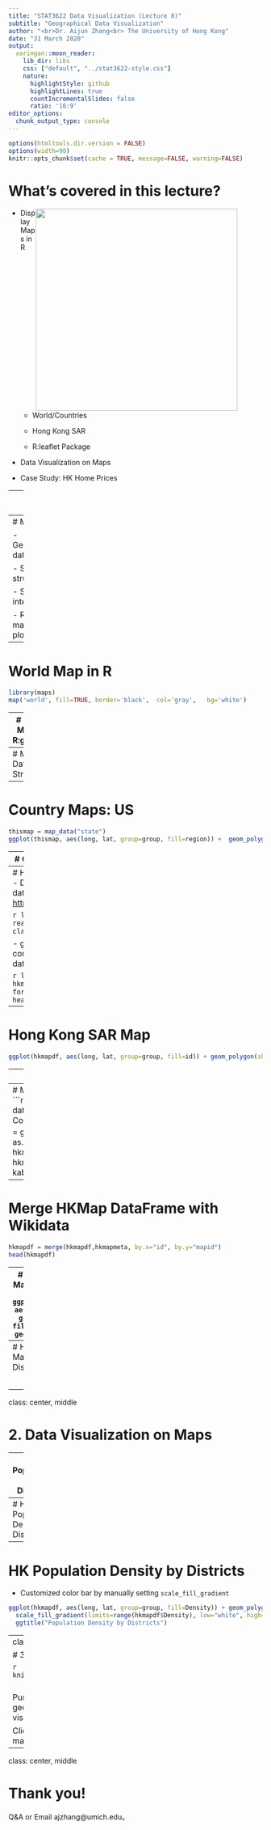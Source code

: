 ```yaml
---
title: "STAT3622 Data Visualization (Lecture 8)"
subtitle: "Geographical Data Visualization"
author: "<br>Dr. Aijun Zhang<br> The University of Hong Kong"
date: "31 March 2020"
output:
  xaringan::moon_reader:
    lib_dir: libs
    css: ["default", "../stat3622-style.css"]
    nature:
      highlightStyle: github
      highlightLines: true
      countIncrementalSlides: false
      ratio: '16:9'
editor_options: 
  chunk_output_type: console
---
```

```r
options(htmltools.dir.version = FALSE)
options(width=90)
knitr::opts_chunk$set(cache = TRUE, message=FALSE, warning=FALSE)
```


  
  
# What's covered in this lecture?

<img style="float: right; width: 400px; padding:0 50px 0 0;" src="HKMap.png">

- Display Maps in R

  - World/Countries
  
  - Hong Kong SAR
  
  - R:leaflet Package
  
- Data Visualization on Maps

- Case Study: HK Home Prices
 

 
---
class: center, middle

# 1. Display Maps in R

---
# Map Visualization

- Geographical/spatial data visualization

- Spatial data structure

- Static and interactive maps

- R packages: maps, sp, ggplot2, plotly, leaflet …
 

---
# World Map in R

```r
library(maps)
map('world', fill=TRUE, border='black',  col='gray',   bg='white')
``` 

---
# World Map by R:ggplot2

```r
library(ggplot2)
worldmap = map_data('world')
ggplot(worldmap, aes(long, lat, group=group)) + geom_polygon(fill='yellow', colour="green") +
  theme_bw()
``` 

---
# Map Data Structure
```r
str(worldmap)
head(worldmap)
```

---
# Country Maps: US

```r
thismap = map_data("state") 
ggplot(thismap, aes(long, lat, group=group, fill=region)) +  geom_polygon(show.legend = F) 
```

---
# Country Maps: China
```r
library(mapdata) # map data for more countries
thismap = map("china", plot=F)
ggplot(thismap, aes(long, lat, group=group)) +  geom_path() + ylim(15,55)
```

- A tutorial in Chinese: https://cosx.org/2009/07/drawing-china-map-using-r/
 

---
# Hong Kong Map Data
-  Download map database (.rds) source: [http://gadm.org/country](http://gadm.org/country)

```r
library(sp)
hkmap = readRDS("HKG_adm1.rds") 
class(hkmap)
```

- ggplot2::fortify converts "sp" object to data.frame


```r
library(ggplot2)
hkmapdf = fortify(hkmap) 
head(hkmapdf,3)
```


---
# Hong Kong SAR Map

```r
ggplot(hkmapdf, aes(long, lat, group=group, fill=id)) + geom_polygon(show.legend = F) 
```

---
# Extra data from Wikipedia

- HK population by districts: https://en.wikipedia.org/wiki/Districts_of_Hong_Kong 
- Copy and paste datatable to Excel plus some manual editing

```r
wikidata = read.csv("HK18Districts.csv"); 
library(knitr); kable(wikidata, format="html")
```




---
# Map Wikidata with HKmap$HASC_1
```r
hkmapmeta = data.frame(mapid=hkmap$ID_1, Code=hkmap$HASC_1)
hkmapmeta$Code = gsub('HK.', '', as.character(hkmapmeta$Code))
hkmapmeta = merge(wikidata, hkmapmeta, by="Code", sort=FALSE)
kable(hkmapmeta, format="html") 
``` 

---
# Merge HKMap DataFrame with Wikidata
```r
hkmapdf = merge(hkmapdf,hkmapmeta, by.x="id", by.y="mapid")
head(hkmapdf)
```

---
# Hong Kong Map: 3 Regions
```r
ggplot(hkmapdf, aes(long, lat, group=group, fill=Region)) + geom_polygon()
```

---
# Hong Kong Map: 18 Districts
```r
ggplot(hkmapdf, aes(long, lat, group=group, fill=Code)) + geom_polygon() +
  guides(fill=guide_legend(title='18 Districts', ncol = 2)) 
```

<!-- --- -->
<!-- # Interactive Maps by R:leaflet -->
<!-- ```{r fig.align="center", fig.asp=0.5, fig.width=10} -->
<!-- library(leaflet) -->
<!-- leaflet() %>% addTiles() %>%  # Add map tiles (Default: OpenStreetMap) -->
<!--   addMarkers(lng=114.137426, lat=22.282793, popup="The University of Hong Kong") -->
<!-- ``` -->

<!-- --- -->
<!-- # Adding Map Markers: EV Charging Stations  -->

<!-- ```{r fig.align="center", fig.width=10, fig.asp=0.8, echo = T} -->
<!-- mapdata = read.csv("hkecharge.csv")   -->
<!-- kable(t(mapdata[1:3,]), format="html") # the first record -->
<!-- ```   -->

<!-- - Download the data from [https://DATA.GOV.HK/](https://data.gov.hk/en-data/dataset/hkelectric-tnd_cs_ci-hkelectric-ev-location) -->

<!-- --- -->
<!-- # Adding Map Markers: EV Charging Stations  -->
<!-- ```{r fig.asp=0.5, fig.width=10} -->
<!-- leaflet(data = mapdata) %>% addTiles() %>%  -->
<!--   addMarkers(~Longitude, ~Latitude, popup = ~as.character(Address)) %>% -->
<!--   setView(lng = 114.183413 , lat = 22.248648, zoom=12) -->
<!-- ``` -->


---
class: center, middle

# 2. Data Visualization on Maps


---
# HK Population by Districts

```r
ggplot(hkmapdf, aes(long, lat, group=group, fill=Population)) + geom_polygon() + 
  ggtitle("Population by Districts") 
```

---
# HK Population Density by Districts
```r
ggplot(hkmapdf, aes(long, lat, group=group, fill=Density)) + geom_polygon() +
  ggtitle("Population Density by Districts")  
``` 

---
# HK Population Density by Districts

- Customized color bar by manually setting `scale_fill_gradient`

```r
ggplot(hkmapdf, aes(long, lat, group=group, fill=Density)) + geom_polygon() +
  scale_fill_gradient(limits=range(hkmapdf$Density), low="white", high="red") +
  ggtitle("Population Density by Districts")  
```  


---
class: center, middle

# 3. Case Study: HK Home Prices

```r
knitr::include_graphics("HKHousing.jpg")  
``` 

<br />
Purpose of study: to demonstrate geographical/spatiotemporal data visualization.

Click the [HTML](Lecture8_HomePrice.html) file generated by R markdown. 

---
class: center, middle

# Thank you! 

Q&A or Email ajzhang@umich.edu。



